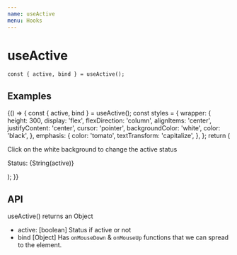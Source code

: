 ```yaml
---
name: useActive
menu: Hooks
---
```



# useActive

```
const { active, bind } = useActive();
```

## Examples

<Playground>
  {() => {
    const { active, bind } = useActive();
    const styles = {
      wrapper: {
        height: 300,
        display: 'flex',
        flexDirection: 'column',
        alignItems: 'center',
        justifyContent: 'center',
        cursor: 'pointer',
        backgroundColor: 'white',
        color: 'black',
      },
      emphasis: {
        color: 'tomato',
        textTransform: 'capitalize',
      },
    };
    return (
      <div {...bind} style={styles.wrapper}>
        <p>Click on the white background to change the active status</p>
        <p>
          Status: <span style={styles.emphasis}>{String(active)}</span>
        </p>
      </div>
    );
  }}
</Playground>

## API

useActive() returns an Object

- active: [boolean] Status if active or not
- bind [Object] Has `onMouseDown` & `onMouseUp` functions that we can spread to
  the element.
